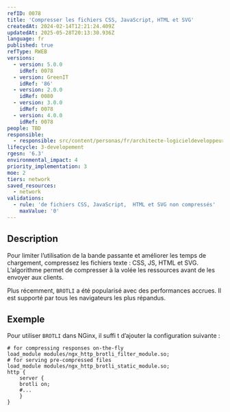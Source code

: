 ```yaml
---
refID: 0078
title: 'Compresser les fichiers CSS, JavaScript, HTML et SVG'
createdAt: 2024-02-14T12:21:24.409Z
updatedAt: 2025-05-28T20:13:30.936Z
language: fr
published: true
refType: RWEB
versions:
  - version: 5.0.0
    idRef: 0078
  - version: GreenIT
    idRef: '86'
  - version: 2.0.0
    idRef: 0080
  - version: 3.0.0
    idRef: 0078
  - version: 4.0.0
    idRef: 0078
people: TBD
responsible:
  - responsible: src/content/personas/fr/architecte-logicieldeveloppeur.mdx
lifecycle: 3-developement
rgesn: '6.3'
environmental_impact: 4
priority_implementation: 3
moe: 2
tiers: network
saved_resources:
  - network
validations:
  - rule: 'de fichiers CSS, JavaScript,  HTML et SVG non compressés'
    maxValue: '0'
---
```


## Description

Pour limiter l’utilisation de la bande passante et améliorer les temps de chargement, compressez les fichiers texte : CSS, JS, HTML et SVG. L’algorithme permet de compresser à la volée les ressources avant de les envoyer aux clients.

Plus récemment, `BROTLI` a été popularisé avec des performances accrues. Il est supporté par tous les navigateurs les plus répandus.

## Exemple

Pour utiliser `BROTLI` dans NGinx, il suffi t d’ajouter la configuration suivante :

```
# for compressing responses on-the-fly
load_module modules/ngx_http_brotli_filter_module.so;
# for serving pre-compressed files
load_module modules/ngx_http_brotli_static_module.so;
http {
    server {
    brotli on;
    #...
    }
}
```
